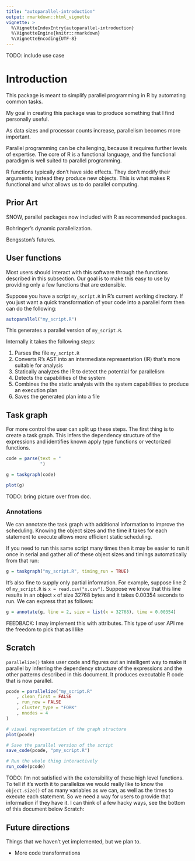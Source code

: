 ```yaml
---
title: "autoparallel-introduction"
output: rmarkdown::html_vignette
vignette: >
  %\VignetteIndexEntry{autoparallel-introduction}
  %\VignetteEngine{knitr::rmarkdown}
  %\VignetteEncoding{UTF-8}
---
```


TODO: include use case

# Introduction

This package is meant to simplify parallel programming in R by automating
common tasks.

My goal in creating this package was to produce something that I find
personally useful.

As data sizes and processor counts increase, parallelism becomes more
important.

Parallel programming can be challenging, because it requires further levels
of expertise. The core of R is a functional language, and the functional
paradigm is well suited to parallel programming. 

R functions typically don't have side effects. They don't modify their
arguments; instead they produce new objects. This is what makes R
functional and what allows us to do parallel computing.


## Prior Art

SNOW, parallel packages now included with R as recommended packages.

Bohringer's dynamic parallelization.

Bengsston's futures.


## User functions

Most users should interact with this software through the functions
described in this subsection. Our goal is to make this easy to use by
providing only a few functions that are extensible. 

Suppose you have a script `my_script.R` in R's current working directory.
If you just want a quick transformation of your code into a parallel form
then can do the following:

```R
autoparallel("my_script.R")
```

This generates a parallel version of `my_script.R`.

Internally it takes the following steps:

1. Parses the file `my_script.R`
2. Converts R's AST into an intermediate representation (IR) that's more
   suitable for analysis
3. Statically analyzes the IR to detect the potential for parallelism
4. Detects the capabilities of the system
5. Combines the the static analysis with the system capabilities to produce
   an execution plan
6. Saves the generated plan into a file

## Task graph

For more control the user can split up these steps. The first thing is to
create a task graph. This infers the dependency structure of the
expressions and identifies known apply type functions or vectorized
functions.

```r

code = parse(text = "
             ")

g = taskgraph(code)

plot(g)
```

TODO: bring picture over from doc.



### Annotations

We can annotate the task graph with additional information to improve the
scheduling. Knowing the object sizes and the time it takes for each
statement to execute allows more efficient static scheduling.

If you need to run this same
script many times then it may be easier to run it once in serial and
gather all of these object sizes and timings automatically from that run:

```r
g = taskgraph("my_script.R", timing_run = TRUE)
```

It's also fine to supply only partial information. 
For example, suppose line 2 of `my_script.R` is `x =
read.csv("x.csv")`.  Suppose we know that this line results
in an object `x` of size 32768 bytes and it takes 0.00354 seconds to run. We can express that as follows:


```r
g = annotate(g, line = 2, size = list(x = 32768), time = 0.00354)
```
FEEDBACK: I may implement this with attributes. This type of user API
me the freedom to pick that as I like




## Scratch

`parallelize()` takes user code and figures out an intelligent way to make
it parallel by inferring the dependency structure of the expressions and
the other patterns described in this document. It produces executable R
code that is now parallel.

```R

pcode = parallelize("my_script.R"
    , clean_first = FALSE
    , run_now = FALSE
    , cluster_type = "FORK"
    , nnodes = 4
)

# visual representation of the graph structure
plot(pcode)

# Save the parallel version of the script
save_code(pcode, "pmy_script.R")

# Run the whole thing interactively
run_code(pcode)

```

TODO: I'm not satisfied with the extensibility of these high level
functions. To tell if it's worth it to parallelize we would really like to
know the `object.size()` of as many variables as we can, as well as the
times to execute each statement. So we need a way for users to provide that
information if they have it. I can think of a few hacky ways, see the
bottom of this document below Scratch:

## Future directions

Things that we haven't yet implemented, but we plan to.

- More code transformations
